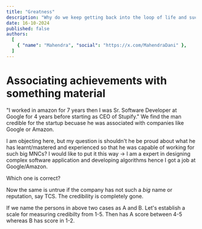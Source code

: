 ```yaml
---
title: "Greatness"
description: "Why do we keep getting back into the loop of life and suck it?"
date: 16-10-2024
published: false
authors:
  [
    { "name": "Mahendra", "social": "https://x.com/MahendraDani" },
  ]
---
```


# Associating achievements with something material
"I worked in amazon for 7 years then I was Sr. Software Developer at Google for 4 years before starting as CEO of Stupify."
We find the man credible for the startup becuase he was associated with companies like Google or Amazon.

I am objecting here, but my question is shouldn't he be proud about what he has learnt/mastered and experienced so that he was capable of working for such big MNCs?
I would like to put it this way -> I am a expert in designing complex software application and developing algorithms hence I got a job at Google/Amazon.

Which one is correct?

Now the same is untrue if the company has not such a _big_ name or reputation, say TCS.
The credibility is completely gone.

If we name the persons in above two cases as A and B. Let's establish a scale for measuring credibilty from 1-5. Then  has A score between 4-5 whereas B has score in 1-2.
